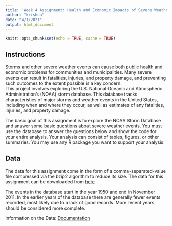 ```yaml
---
title: 'Week 4 Assignment: Health and Economic Impacts of Severe Weather'
author: "krishna"
date: "4/1/2021"
output: html_document
---
```


```r
knitr::opts_chunk$set(echo = TRUE, cache = TRUE)
```

## Instructions

Storms and other severe weather events can cause both public health and economic problems for communities and municipalities. Many severe events can result in fatalities, injuries, and property damage, and preventing such outcomes to the extent possible is a key concern.  
This project involves exploring the U.S. National Oceanic and Atmospheric Administration's (NOAA) storm database. This database tracks characteristics of major storms and weather events in the United States, including when and where they occur, as well as estimates of any fatalities, injuries, and property damage.

The basic goal of this assignment is to explore the NOAA Storm Database and answer some basic questions about severe weather events. You must use the database to answer the questions below and show the code for your entire analysis. Your analysis can consist of tables, figures, or other summaries. You may use any R package you want to support your analysis.

## Data

The data for this assignment come in the form of a comma-separated-value file compressed via the bzip2 algorithm to reduce its size. The data for this assignment can be downloaded from [here](Storm Data)  

The events in the database start in the year 1950 and end in November 2011. In the earlier years of the database there are generally fewer events recorded, most likely due to a lack of good records. More recent years should be considered more complete.

Information on the Data: [Documentation](https://d396qusza40orc.cloudfront.net/repdata%2Fpeer2_doc%2Fpd01016005curr.pdf)





